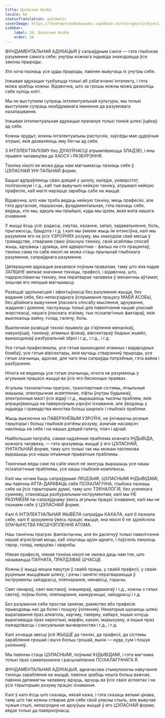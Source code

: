 ```yaml
---
title: Цэласная Асоба
locale: be
statusTranslation: automatic
coverImage: https://lhvmrqwrcowdvduuaukz.supabase.co/storage/v1/object/public/strapi-uploads/small_cover-educacion-fundamental.webp-2d51a7828a2b1309555be27f7e2a61a0.webp
sidebar:
    label: 34. Цэласная Асоба
    order: 34
---
```

ФУНДАМЕНТАЛЬНАЯ АДУКАЦЫЯ ў сапраўдным сэнсе — гэта глыбокае разуменне самога сябе; унутры кожнага індывіда знаходзяцца ўсе законы прыроды.

Хто хоча пазнаць усе цуды прыроды, павінен вывучаць іх унутры сябе.

Ілжывая адукацыя турбуецца толькі аб узбагачэнні інтэлекту, і гэта можа зрабіць кожны. Відавочна, што за грошы кожны можа дазволіць сабе купіць кнігі.

Мы не выступаем супраць інтэлектуальнай культуры, мы толькі выступаем супраць неабдуманага імкнення да разумовага назапашвання.

Ілжывая інтэлектуальная адукацыя прапануе толькі тонкія шляхі ўцёкаў ад сябе.

Кожны эрудыт, кожны інтэлектуальны распуснік, заўсёды мае цудоўныя хітрыкі, якія дазваляюць яму бегчы ад сябе.

З ІНТЭЛЕКТУАЛІЗМУ без ДУХОЎНАСЦІ атрымліваюцца ЗЛАДЗЕІ, і яны прывялі чалавецтва да ХАОСУ і РАЗБУРЭННЯ.

Тэхніка ніколі не можа даць нам магчымасць пазнаць сябе ў ЦЭЛАСНАЙ УНІ-ТАЛЬНАЙ форме.

Бацькі адпраўляюць сваіх дзяцей у школу, каледж, універсітэт, політэхнікум і г.д., каб тыя вывучылі нейкую тэхніку, атрымалі нейкую прафесію, каб маглі нарэшце зарабіць сабе на жыццё.

Відавочна, што нам трэба ведаць нейкую тэхніку, мець прафесію, але гэта другаснае, першаснае, фундаментальнае, гэта пазнаць сябе, ведаць, хто мы, адкуль мы прыйшлі, куды мы ідзем, якая мэта нашага існавання.

У жыцці ёсць усё: радасці, смутак, каханне, запал, задавальненне, боль, прыгажосць, брыдота і г.д. І калі мы ўмеем жыць ім інтэнсіўна, калі мы разумеем яго на ўсіх УЗРОЎНЯХ розуму, мы знаходзім сваё месца ў грамадстве, ствараем сваю ўласную тэхніку, свой асаблівы спосаб жыць, адчуваць і думаць, але адваротнае - фальш на сто працэнтаў, тэхніка сама па сабе ніколі не можа стаць прычынай глыбокага разумення, сапраўднага разумення.

Цяперашняя адукацыя аказалася поўным правалам, таму што яна надае ЗАЛІШНЕ вялікае значэнне тэхніцы, прафесіі, і відавочна, што, падкрэсліваючы тэхніку, яна ператварае чалавека ў механічны аўтамат, знішчае яго лепшыя магчымасці.

Развіццё здольнасцей і эфектыўнасці без разумення жыцця, без ведання сябе, без непасрэднага ўспрымання працэсу МАЁЙ АСОБЫ, без дбайнага вывучэння ўласнага спосабу мыслення, адчування, жадання і дзеяння, паслужыць толькі для павелічэння нашай уласнай жорсткасці, нашага ўласнага эгаізму, тых псіхалагічных фактараў, якія выклікаюць вайну, голад, галечу, боль.

Выключнае развіццё тэхнікі прывяло да з'яўлення механікаў, навукоўцаў, тэхнікаў, атамных фізікаў, вівісектараў бедных жывёл, вынаходнікаў разбуральнай зброі і г.д., і г.д., і г.д.

Усе гэтыя прафесіяналы, усе гэтыя вынаходнікі атамных і вадародных бомбаў, усе гэтыя вівісектары, якія мучаць стварэнняў прыроды, усе гэтыя злачынцы, адзінае, для чаго яны сапраўды патрэбныя, гэта вайна і разбурэнне.

Нічога не ведаюць усе гэтыя злачынцы, нічога не разумеюць у агульным працэсе жыцця ва ўсіх яго бясконцых праявах.

Агульны тэхналагічны прагрэс, транспартныя сістэмы, лічыльныя машыны, электрычнае асвятленне, ліфты ўнутры будынкаў, электронныя мазгі ўсіх відаў і г.д., вырашаюць тысячы праблем, якія апрацоўваюцца на павярхоўным узроўні існавання, але ўводзяць у індывіда і грамадства мноства больш шырокіх і глыбокіх праблем.

Жыць выключна на ПАВЕРХНЁВЫМ УЗРОЎНІ, не ўлічваючы розныя тэрыторыі і больш глыбокія рэгіёны розуму, азначае насамрэч наклікаць на сябе і на нашых дзяцей галечу, плач і адчай.

Найбольшая патрэба, самая надзённая праблема кожнага ІНДЫВІДА, кожнага чалавека, — гэта зразумець жыццё ў яго ЦЭЛАСНАЙ, УНІТАЛЬНАЙ форме, таму што толькі так мы можам паспяхова вырашыць усе нашы інтымныя прыватныя праблемы.

Тэхнічныя веды самі па сабе ніколі не змогуць вырашыць усе нашы псіхалагічныя праблемы, усе нашы глыбокія комплексы.

Калі мы хочам быць сапраўднымі ЛЮДЗЬМІ, ЦЭЛАСНЫМІ ІНДЫВІДАМІ, мы павінны АЎТА-ДАРАВАЦЬ сябе ПСІХАЛАГІЧНА, глыбока пазнаць сябе на ўсіх тэрыторыях думкі, таму што ТЭХНАЛОГІЯ, без усялякага сумневу, становіцца разбуральным інструментам, калі мы НЕ РАЗУМЕЕМ па-сапраўднаму ўвесь агульны працэс існавання, калі мы не пазнаем сябе ў ЦЭЛАСНАЙ форме.

Калі б ІНТЭЛЕКТУАЛЬНАЯ ЖЫВЁЛА сапраўды КАХАЛА, калі б пазнала сябе, калі б зразумела ўвесь працэс жыцця, яна ніколі б не здзейсніла ЗЛАЧЫНСТВА РАСШЧЭПЛЕННЯ АТОМА.

Наш тэхнічны прагрэс фантастычны, але ён дасягнуў толькі павелічэння нашай агрэсіўнай моцы, каб знішчаць адзін аднаго, і паўсюль пануюць тэрор, голад, невуцтва і хваробы.

Ніякая прафесія, ніякая тэхніка ніколі не зможа даць нам тое, што называецца ПАЎНАТА, ПРАЎДЗІВАЕ ШЧАСЦЕ.

Кожны ў жыцці моцна пакутуе ў сваёй працы, у сваёй прафесіі, у сваім руцінным жыццёвым шляху, і рэчы і заняткі ператвараюцца ў інструменты зайздрасці, пляткарання, нянавісці, горычы.

Свет лекараў, свет мастакоў, інжынераў, адвакатаў і г.д., кожны з гэтых светаў, поўны болю, пляткарання, канкурэнцыі, зайздрасці і г.д.

Без разумення сябе простае занятак, рамяство або прафесія прыводзяць нас да болю і пошуку ўхіленняў. Некаторыя шукаюць шляхі выратавання праз алкаголь, карчму, таверну, кабарэ, іншыя хочуць выратавацца праз наркотыкі, марфін, какаін, марыхуану, а іншыя праз пажадлівасць і сэксуальнае вычварэнства і г.д., і г.д.

Калі хочацца звесці ўсё ЖЫЦЦЁ да тэхнікі, да прафесіі, да сістэмы зарабляння грошай і яшчэ больш грошай, вынік — нуда, сум і пошук ухіленняў.

Мы павінны стаць ЦЭЛАСНЫМІ, поўнымі ІНДЫВІДАМІ, і гэта магчыма толькі праз самапазнанне і расшчапленне ПСІХАЛАГІЧНАГА Я.

ФУНДАМЕНТАЛЬНАЯ АДУКАЦЫЯ, адначасова стымулюючы навучанне тэхніцы зарабляння на жыццё, павінна зрабіць нешта больш важнае, павінна дапамагчы чалавеку адчуць, адчуць ва ўсіх сваіх аспектах і на ўсіх тэрыторыях розуму працэс існавання.

Калі ў каго ёсць што сказаць, няхай кажа, і гэта сказаць вельмі цікава, таму што так кожны стварае для сябе свой уласны стыль, але вывучае чужыя стылі, непасрэдна не адчуўшы жыццё ў яго ЦЭЛАСНАЙ форме; вядзе толькі да павярхоўнасці.

